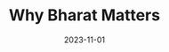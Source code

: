 ---
title: Why Bharat Matters
description: By S. Jaishankar
date: "2023-11-01"
published: true
repository: github.com/sameer55chauhan
---